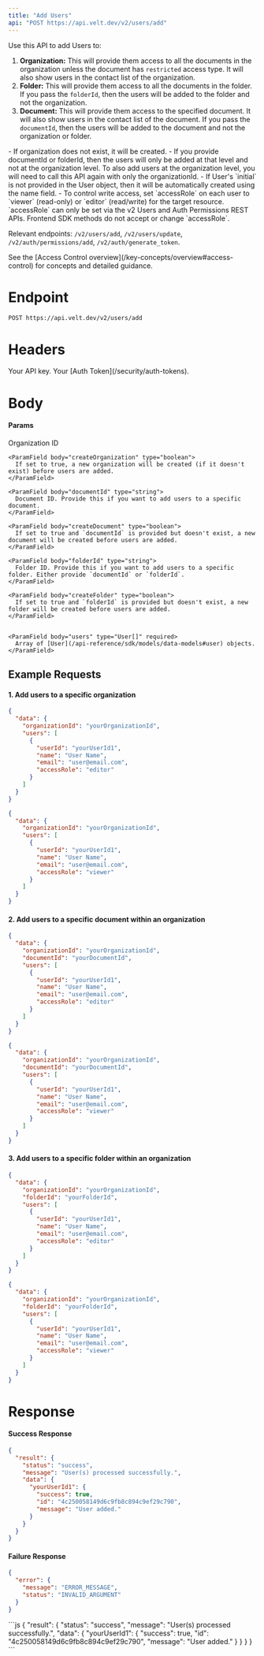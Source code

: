 ```yaml
---
title: "Add Users"
api: "POST https://api.velt.dev/v2/users/add"
---
```


Use this API to add Users to:
1. **Organization:** This will provide them access to all the documents in the organization unless the document has `restricted` access type. It will also show users in the contact list of the organization.
2. **Folder:** This will provide them access to all the documents in the folder. If you pass the `folderId`, then the users will be added to the folder and not the organization.
3. **Document:** This will provide them access to the specified document. It will also show users in the contact list of the document. If you pass the `documentId`, then the users will be added to the document and not the organization or folder.

<Info>
- If organization does not exist, it will be created.
- If you provide documentId or folderId, then the users will only be added at that level and not at the organization level. To also add users at the organization level, you will need to call this API again with only the organizationId.
- If User's `initial` is not provided in the User object, then it will be automatically created using the name field.
- To control write access, set `accessRole` on each user to `viewer` (read-only) or `editor` (read/write) for the target resource.
</Info>

<Warning>
`accessRole` can only be set via the v2 Users and Auth Permissions REST APIs. Frontend SDK methods do not accept or change `accessRole`.

Relevant endpoints: `/v2/users/add`, `/v2/users/update`, `/v2/auth/permissions/add`, `/v2/auth/generate_token`.
</Warning>

<Note>
See the [Access Control overview](/key-concepts/overview#access-control) for concepts and detailed guidance.
</Note>

# Endpoint
`POST https://api.velt.dev/v2/users/add`

# Headers
<ParamField header="x-velt-api-key" type="string" required>
  Your API key.
</ParamField>

<ParamField header="x-velt-auth-token" type="string" required>
  Your [Auth Token](/security/auth-tokens).
</ParamField>

# Body

#### Params

<ParamField body="data" type="object" required>
  <Expandable title="properties">
    <ParamField body="organizationId" type="string" required>
      Organization ID
    </ParamField>

    <ParamField body="createOrganization" type="boolean">
      If set to true, a new organization will be created (if it doesn't exist) before users are added.
    </ParamField>

    <ParamField body="documentId" type="string">
      Document ID. Provide this if you want to add users to a specific document.
    </ParamField>

    <ParamField body="createDocument" type="boolean">
      If set to true and `documentId` is provided but doesn't exist, a new document will be created before users are added.
    </ParamField>

    <ParamField body="folderId" type="string">
      Folder ID. Provide this if you want to add users to a specific folder. Either provide `documentId` or `folderId`.
    </ParamField>

    <ParamField body="createFolder" type="boolean">
      If set to true and `folderId` is provided but doesn't exist, a new folder will be created before users are added.
    </ParamField>


    <ParamField body="users" type="User[]" required>
      Array of [User](/api-reference/sdk/models/data-models#user) objects.
    </ParamField>
  </Expandable>
</ParamField>

## **Example Requests**

#### 1. Add users to a specific organization

<Tabs>
<Tab title="Editor">

```JSON
{
  "data": {
    "organizationId": "yourOrganizationId",
    "users": [
      {
        "userId": "yourUserId1",
        "name": "User Name",
        "email": "user@email.com",
        "accessRole": "editor"
      }
    ]
  }
}
```

</Tab>
<Tab title="Viewer">

```JSON
{
  "data": {
    "organizationId": "yourOrganizationId",
    "users": [
      {
        "userId": "yourUserId1",
        "name": "User Name",
        "email": "user@email.com",
        "accessRole": "viewer"
      }
    ]
  }
}
```

</Tab>
</Tabs>

#### 2. Add users to a specific document within an organization

<Tabs>
<Tab title="Editor">

```JSON
{
  "data": {
    "organizationId": "yourOrganizationId",
    "documentId": "yourDocumentId",
    "users": [
      {
        "userId": "yourUserId1",
        "name": "User Name",
        "email": "user@email.com",
        "accessRole": "editor"
      }
    ]
  }
}
```

</Tab>
<Tab title="Viewer">

```JSON
{
  "data": {
    "organizationId": "yourOrganizationId",
    "documentId": "yourDocumentId",
    "users": [
      {
        "userId": "yourUserId1",
        "name": "User Name",
        "email": "user@email.com",
        "accessRole": "viewer"
      }
    ]
  }
}
```

</Tab>
</Tabs>

#### 3. Add users to a specific folder within an organization

<Tabs>
<Tab title="Editor">

```JSON
{
  "data": {
    "organizationId": "yourOrganizationId",
    "folderId": "yourFolderId",
    "users": [
      {
        "userId": "yourUserId1",
        "name": "User Name",
        "email": "user@email.com",
        "accessRole": "editor"
      }
    ]
  }
}
```

</Tab>
<Tab title="Viewer">

```JSON
{
  "data": {
    "organizationId": "yourOrganizationId",
    "folderId": "yourFolderId",
    "users": [
      {
        "userId": "yourUserId1",
        "name": "User Name",
        "email": "user@email.com",
        "accessRole": "viewer"
      }
    ]
  }
}
```

</Tab>
</Tabs>

# Response

#### Success Response

```JSON
{
  "result": {
    "status": "success",
    "message": "User(s) processed successfully.",
    "data": {
      "yourUserId1": {
        "success": true,
        "id": "4c250058149d6c9fb8c894c9ef29c790",
        "message": "User added."
      }
    }
  }
}
```

#### Failure Response

```JSON
{
  "error": {
    "message": "ERROR_MESSAGE",
    "status": "INVALID_ARGUMENT"
  }
}
```

<ResponseExample>
```js
{
  "result": {
    "status": "success",
    "message": "User(s) processed successfully.",
    "data": {
      "yourUserId1": {
        "success": true,
        "id": "4c250058149d6c9fb8c894c9ef29c790",
        "message": "User added."
      }
    }
  }
}
```
</ResponseExample>